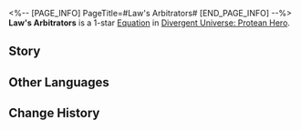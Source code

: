 <%-- [PAGE_INFO]
PageTitle=#Law's Arbitrators#
[END_PAGE_INFO] --%>
{{Equation Infobox
|period   = Protean Hero
|rarity   = 1
|path1    = The Hunt*2
|path2    = Nihility*2
|effect   = For every "{{Trait|Murmur}}" Charge that equals to 1% of the clearing threshold, increases CRIT DMG taken by enemy targets by {{Color|h|1%}}, up to {{Color|h|150%}}.
|mentions = 
}}
'''Law's Arbitrators''' is a 1-star [[Divergent Universe: Protean Hero/Equatoins|Equation]] in [[Divergent Universe: Protean Hero]].

==Story==
{{Description|Unlike your idle songs, this is a serious matter, a matter of principle.<br />Laws and rules have forged the foundation of Amphoreus, so it mustn't waive.<br />Balance is the way all things work, so it mustn't be distorted.<br />We replace the scales with two swords, punishing injustice in all forms.<br />By the judgment of the city alliance, we assume the duty left by gods long fallen.<br />You and I both know the accused is innocent.<br />But innocence does not absolve him of consequence.<br />Persuasion and reason may have their place, but judgment is no farce. We will hold no votes, no referendum, unlike the citizens' assembly.<br />The stars and moon do not change their course for poetry, and the law sheds no tears for death.<br />Begone. You are not the first to beg for mercy, and you will not be the last.}}
<!--
==Gameplay Notes==
* 
-->
==Other Languages==
{{Other Languages
|en   = Law's Arbitrators
|zhs  = 律法裁断官
|zht  = 律法裁斷官
|ja   = {{Rubi|律法|りっぽう}}の{{Rubi|裁断官|さいだんかん}}
|ko   = 율볍의 재판관
|es   = Árbitro de la ley
|fr   = Arbitres de la loi
|ru   = Арбитры права
|th   = ผู้ตัดสินทางกฎหมาย
|vi   = Thẩm Phán Luật Pháp
|de   = Schiedsrichter des Gesetzes
|id   = Law's Arbitrators
|pt   = Árbitros da Lei
}}

==Change History==
{{Change History|3.1}}
